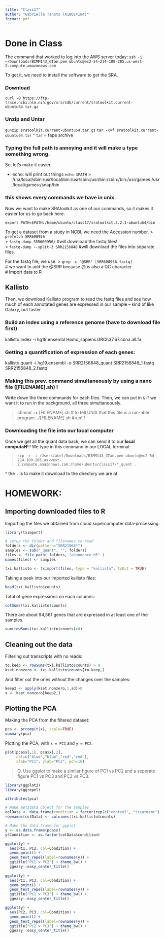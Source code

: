 ```yaml
---
title: "Class17"
author: "Gabriella Tanoto (A18024184)"
format: pdf
---
```


# Done in Class

The command that worked to log into the AWS server today:
`ssh -i ~/Downloads/BIMM143_GTan.pem ubuntu@ec2-54-214-189-205.us-west-2.compute.amazonaws.com`

To get it, we need to install the software to get the SRA. 

### Download

`curl -O https://ftp-trace.ncbi.nlm.nih.gov/sra/sdk/current/sratoolkit.current-ubuntu64.tar.gz`

### Unzip and Untar

`gunzip sratoolkit.current-ubuntu64.tar.gz`
`tar -xvf sratoolkit.current-ubuntu64.tar`
  ^ `tar` = tape archive

### Typing the full path is annoying and it will make u type something wrong. 
So, let's make it easier.

- echo: will print out things 
`echo $PATH`
> /usr/local/sbin:/usr/local/bin:/usr/sbin:/usr/bin:/sbin:/bin:/usr/games:/usr/local/games:/snap/bin

### this shows every commands we have in unix. 
Now we want to make SRAtoolkit as one of our commands, so it makes it easier for us to go back here.

`export PATH=$PATH:/home/ubuntu/class17/sratoolkit.3.2.1-ubuntu64/bin`

To get a dataset from a study in NCBI, we need the Accession number. 
> `prefetch SRR600956` \
> `fastq-dump SRR600956/` #will download the fastq files! \
> `fastq-dump --split-3 SRR2156848` #will download the files into separate files.

For the fastq file, we use:
> `grep -c "@SRR" [SRR600956.fastq]` \
# we want to add the @SRR because @ is also a QC character. \
# Import data to R

## Kallisto 
Then, we download Kallisto program to read the fastq files and see how much of each annotated genes are expressed in our sample -- kind of like Galaxy, but faster.

### Build an index using a reference genome (have to download file first)
kallisto index -i hg19.ensembl Homo_sapiens.GRCh37.67.cdna.all.fa

### Getting a quantification of expression of each genes:
kallisto quant -i hg19.ensembl -o SRR2156848_quant SRR2156848_1.fastq SRR2156848_2.fastq

### Making this prev. command simultaneously by using a nano file ([FILENAME].sh) !
Write down the three commands for each files. 
Then, we can put in `&` if we want it to run in the background, all three simultaneously.

> chmod +x [FILENAME].sh   # to tell UNIX that this file is a run-able program.
> ./[FILENAME].sh          #run!!!


### Downloading the file into our local computer

Once we get all the quant data back, we can send it to our **local computaH**!!!
We type in this command in our LOCAL terminal:

> `scp -r -i /Users/abel/Downloads/BIMM143_GTan.pem ubuntu@ec2-54-214-189-205.us-west-2.compute.amazonaws.com:/home/ubuntu/class17/*_quant .`

^ the `.` is to make it download to the directory we are at 





# HOMEWORK:

## Importing downloaded files to R

Importing the files we obtained from cloud supercomputer data-processing:
```r
library(tximport)

# setup the folder and filenames to read
folders <- dir(pattern="SRR21568*")
samples <- sub("_quant", "", folders)
files <- file.path( folders, "abundance.h5" )
names(files) <- samples

txi.kallisto <- tximport(files, type = "kallisto", txOut = TRUE)

```

Taking a peek into our imported kallisto files:
```r
head(txi.kallisto$counts)
```

Total of gene expressions on each columns:
```r
colSums(txi.kallisto$counts)
```

There are about 94,561 genes that are expressed in at least one of the samples.
```r
sum(rowSums(txi.kallisto$counts)>0)
```
## Cleaning out the data

Filtering out transcripts with no reads:
```r
to.keep <- rowSums(txi.kallisto$counts) > 0
kset.nonzero <- txi.kallisto$counts[to.keep,]
```

And filter out the ones without the changes over the samples:
```r
keep2 <- apply(kset.nonzero,1,sd)>0
x <- kset.nonzero[keep2,]
```

## Plotting the PCA

Making the PCA from the filtered dataset:
```r
pca <- prcomp(t(x), scale=TRUE)
summary(pca)
```

Plotting the PCA, with `x = PC1` and `y = PC2`.
```r
plot(pca$x[,1], pca$x[,2],
     col=c("blue","blue","red","red"),
     xlab="PC1", ylab="PC2", pch=16)
```

> Q. Use ggplot to make a similar figure of PC1 vs PC2 and a seperate figure PC1 vs PC3 and PC2 vs PC3.

```r
library(ggplot2)
library(ggrepel)

attributes(pca)

# Make metadata object for the samples
colData <- data.frame(condition = factor(rep(c("control", "treatment"), each = 2)))
rownames(colData) <- colnames(txi.kallisto$counts)

# Make the data.frame for ggplot 
y <- as.data.frame(pca$x)
y$Condition <- as.factor(colData$condition)

ggplot(y) +
  aes(PC1, PC2, col=Condition) +
  geom_point() +
  geom_text_repel(label=rownames(y)) +
  ggtitle("PC1 v PC2") + theme_bw() +
  ggeasy::easy_center_title()
  
ggplot(y) +
  aes(PC1, PC3, col=Condition) +
  geom_point() +
  geom_text_repel(label=rownames(y)) +
  ggtitle("PC1 v PC3") + theme_bw() +
  ggeasy::easy_center_title()

ggplot(y) +
  aes(PC2, PC3, col=Condition) +
  geom_point() +
  geom_text_repel(label=rownames(y)) +
  ggtitle("PC2 v PC3") + theme_bw() +
  ggeasy::easy_center_title()

```





